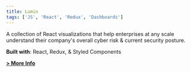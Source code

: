 ```yaml
---
title: Lumin
tags: ['JS', 'React', 'Redux', 'Dashboards']
---
```


A collection of React visualizations that help enterprises at any scale understand their company's overall cyber risk & current security posture.

**Built with**: React, Redux, & Styled Components

**[> More Info](tenable.com/products/tenable-lumin)**
